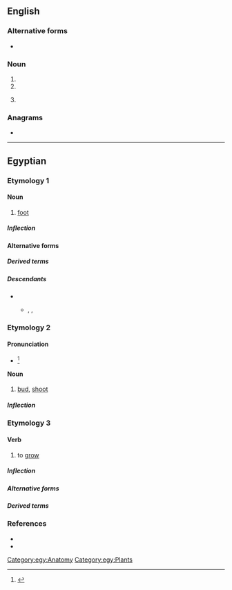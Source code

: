 {{also|RD|rd.|-rd|Rd.|R&D|R & D}}
==English==

===Alternative forms===
* {{l|en|rd.}}

===Noun===
{{en-noun|?}}

# {{abbreviation of|road|lang=en}}
# {{abbreviation of|rad|lang=en||unit of measure}}
# {{lb|en|knitting|firearms}} {{abbreviation of|round|lang=en}}

===Anagrams===
* {{anagrams|en|D.R.|DR|Dr|Dr.|dr.}}

----

==Egyptian==

===Etymology 1===

====Noun====
{{egy-noun|m|head=<hiero>r:d-rd</hiero>}}

# [[foot]]

=====Inflection=====
{{egy-decl-noun|g=m|rd}}

====Alternative forms====
{{egy-hieroforms
|<hiero>r:d-rd-F51</hiero>|read1=rd}}

=====Derived terms=====
{{der2|lang=egy
|{{l|egy|rdw||[[staircase]]}}
|{{l|egy|rdwj||[[servant]], [[footman]]}}}}

=====Descendants=====
* {{desc|egx-dem|rt}}
** {{desc|cop|ⲣⲁⲧ}} {{q|Sahidic|Bohairic}}, {{l|cop|ⲗⲉⲧ}} {{q|Fayyumic}}, {{l|cop|ⲣⲉⲧ}} {{q|Akhmimic}}

===Etymology 2===

====Pronunciation====
* {{a|Reconstructed}} {{IPA|/ˈraːduw/|lang=egy}}<ref name=Loprieno>{{R:egy:Loprieno}}</ref>

====Noun====
{{egy-noun|m|head=<hiero>r:d-M30</hiero>}}

# [[bud]], [[shoot]]

=====Inflection=====
{{egy-decl-noun|g=m|type=u-stem|rd}}

===Etymology 3===

====Verb====
{{egy-verb|2-lit|head=<hiero>r:d-M30</hiero>}}

# to [[grow]]

=====Inflection=====
{{egy-conj-2-lit|rd|rdd}}

=====Alternative forms=====
{{egy-hieroforms
|<hiero>r:d-T12</hiero>|read1=rd}}

=====Derived terms=====
{{der2|lang=egy
|{{l|egy|rwḏ||[[prosper]]}}}}

===References===
* {{R:egy:Faulkner}}
* {{R:egy:Allen|256}}
<references/>

[[Category:egy:Anatomy]]
[[Category:egy:Plants]]